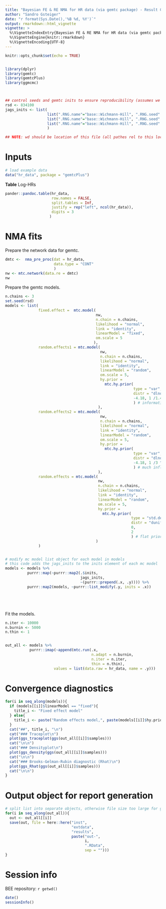 ```yaml
---
title: "Bayesian FE & RE NMA for HR data (via gemtc package) - Result Generation"
author: "Sandro Gsteiger"
date: "r format(Sys.Date(),'%B %d, %Y')`"
output: rmarkdown::html_vignette
vignette: >
  %\VignetteIndexEntry{Bayesian FE & RE NMA for HR data (via gemtc package) - Result Generation}
  %\VignetteEngine{knitr::rmarkdown}
  %\VignetteEncoding{UTF-8}
---
```



```r
knitr::opts_chunk$set(echo = TRUE)


library(dplyr)
library(gemtc)
library(gemtcPlus)
library(ggmcmc)



## control seeds and gemtc inits to ensure reproducibility (assumes we will run 3 chains)
rsd <- 834100
jags_inits <- list(
                   list(".RNG.name"="base::Wichmann-Hill", ".RNG.seed" = 94387), # for reproducible jags runs
                   list(".RNG.name"="base::Wichmann-Hill", ".RNG.seed" = 24507),
                   list(".RNG.name"="base::Wichmann-Hill", ".RNG.seed" = 39483)
                   )

## NOTE: wd should be location of this file (all pathes rel to this location)
```


# Inputs

```r
# load example data
data("hr_data", package = "gemtcPlus")
```

__Table__ Log-HRs
```r
pander::pandoc.table(hr_data,
                     row.names = FALSE,
                     split.tables = Inf,
                     justify = rep("left", ncol(hr_data)),
                     digits = 3
                    )
```

# NMA fits
Prepare the network data for gemtc.
```r
dmtc <-  nma_pre_proc(dat = hr_data,
                      data.type = "CONT"
                      )
nw <- mtc.network(data.re = dmtc)
nw
```


Prepare the gemtc models.
```r
n.chains <- 3
set.seed(rsd)
models <- list(
               fixed.effect =  mtc.model(
                                         nw,
                                         n.chain = n.chains,
                                         likelihood = "normal",
                                         link = "identity",
                                         linearModel = "fixed",
                                         om.scale = 5
                                        ),
               random.effects1 = mtc.model(
                                           nw,
                                           n.chain = n.chains,
                                           likelihood = "normal",
                                           link = "identity",
                                           linearModel = "random",
                                           om.scale = 5,
                                           hy.prior =
                                             mtc.hy.prior(
                                                          type = "var",
                                                          distr = "dlnorm",
                                                          -4.18, 1 /1.41 ^ 2
                                                          ) # informative prior by Turner et al.
                                          ),
               random.effects2 = mtc.model(
                                           nw,
                                           n.chain = n.chains,
                                           likelihood = "normal",
                                           link = "identity",
                                           linearModel = "random",
                                           om.scale = 5,
                                           hy.prior =
                                             mtc.hy.prior(
                                                          type = "var",
                                                          distr = "dlnorm",
                                                          -4.18, 1 /3 ^ 2
                                                          ) # much inflated Turner et al.
                                          ),
               random.effects = mtc.model(
                                          nw,
                                          n.chain = n.chains,
                                          likelihood = "normal",
                                          link = "identity",
                                          linearModel = "random",
                                          om.scale = 5,
                                          hy.prior =
                                            mtc.hy.prior(
                                                         type = "std.dev",
                                                         distr = "dunif",
                                                         0,
                                                         2
                                                         ) # flat prior SD~U(0,2);
                                         )
               )


# modify mc model list object for each model in models
# this code adds the jags_inits to the inits element of each mc model
models <- models %>%
          purrr::map(~purrr::map2(.$inits,
                                  jags_inits,
                                  ~(purrr::prepend(.x, .y)))) %>%
          purrr::map2(models, ~purrr::list_modify(.y, inits = .x))






```


Fit the models.
```r
n.iter <- 10000
n.burnin <- 5000
n.thin <- 1


out_all <- models %>%
           purrr::imap(~append(mtc.run(.x,
                                       n.adapt = n.burnin,
                                       n.iter = n.iter,
                                       thin = n.thin),
                      values = list(data.raw = hr_data, name = .y)))

```


# Convergence diagnostics
```r

for(i in seq_along(models)){
  if (models[[i]]$linearModel == "fixed"){
    title_i <- "Fixed effect model"
  } else{
    title_i <- paste("Random effects model,", paste(models[[i]]$hy.prior), "\n")
  }
  cat("##", title_i, "\n")
  cat("### Traceplot\n")
  plot(ggs_traceplot(ggs(out_all[[i]]$samples)))
  cat("\n\n")
  cat("### Densityplot\n")
  plot(ggs_density(ggs(out_all[[i]]$samples)))
  cat("\n\n")
  cat("### Brooks-Gelman-Rubin diagnostic (Rhat)\n")
  plot(ggs_Rhat(ggs(out_all[[i]]$samples)))
  cat("\n\n")
}

```



# Output object for report generation
```r
# split list into separate objects, otherwise file size too large for github (>100MB)
for(i in seq_along(out_all)){
  out <- out_all[[i]]
  save(out, file = here::here("inst",
                              "extdata",
                              "results",
                              paste("out-",
                                    i,
                                    ".RData",
                                    sep = "")))
}
```



# Session info
BEE repository: `r getwd()`

```r
date()
sessionInfo()
```



